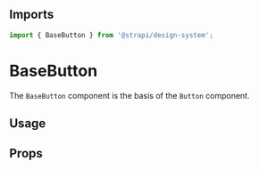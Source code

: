 

<Meta of={BaseButtonStories} />

## Imports

```js
import { BaseButton } from '@strapi/design-system';
```

# BaseButton

The `BaseButton` component is the basis of the `Button` component.

## Usage

<Canvas of={BaseButtonStories.Base} />

## Props

<ArgTypes of={BaseButton} />
